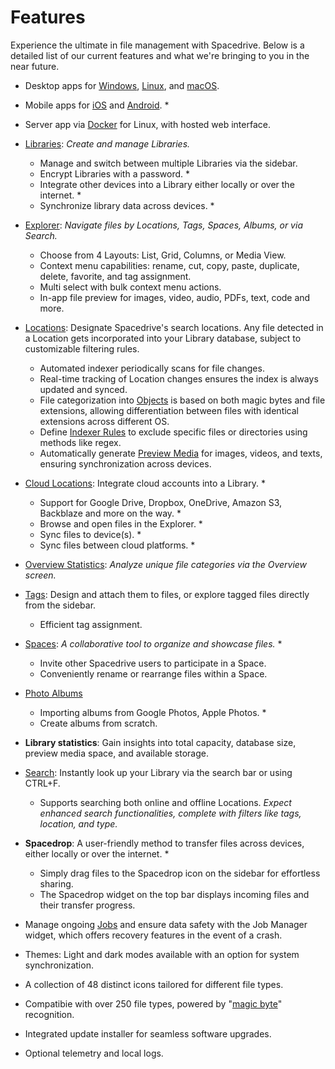 # Features

Experience the ultimate in file management with Spacedrive. Below is a detailed list of our current features and what we're bringing to you in the near future.

<Notice
	type="info"
	text="Features marked with an asterisk (*) are in development and will be available soon."
/>

- Desktop apps for [Windows](), [Linux](), and [macOS]().
- Mobile apps for [iOS]() and [Android](). \*
- Server app via [Docker]() for Linux, with hosted web interface.

- [Libraries](../../developers/architecture/libraries): _Create and manage Libraries._

  - Manage and switch between multiple Libraries via the sidebar.
  - Encrypt Libraries with a password. \*
  - Integrate other devices into a Library either locally or over the internet. \*
  - Synchronize library data across devices. \*

- [Explorer](../../developers/architecture/explorer): _Navigate files by Locations, Tags, Spaces, Albums, or via Search._

  - Choose from 4 Layouts: List, Grid, Columns, or Media View.
  - Context menu capabilities: rename, cut, copy, paste, duplicate, delete, favorite, and tag assignment.
  - Multi select with bulk context menu actions.
  - In-app file preview for images, video, audio, PDFs, text, code and more.

- [Locations](../../developers/architecture/locations): Designate Spacedrive's search locations. Any file detected in a Location gets incorporated into your Library database, subject to customizable filtering rules.

  - Automated indexer periodically scans for file changes.
  - Real-time tracking of Location changes ensures the index is always updated and synced.
  - File categorization into [Objects]() is based on both magic bytes and file extensions, allowing differentiation between files with identical extensions across different OS.
  - Define [Indexer Rules]() to exclude specific files or directories using methods like regex.
  - Automatically generate [Preview Media](../../developers/architecture/preview-media) for images, videos, and texts, ensuring synchronization across devices.

- [Cloud Locations](../../developers/architecture/nodes): Integrate cloud accounts into a Library. \*

  - Support for Google Drive, Dropbox, OneDrive, Amazon S3, Backblaze and more on the way. \*
  - Browse and open files in the Explorer. \*
  - Sync files to device(s). \*
  - Sync files between cloud platforms. \*

- [Overview Statistics](): _Analyze unique file categories via the Overview screen._

- [Tags](../../developers/architecture/tags): Design and attach them to files, or explore tagged files directly from the sidebar.

  - Efficient tag assignment.

- [Spaces](../../developers/architecture/spaces): _A collaborative tool to organize and showcase files._ \*

  - Invite other Spacedrive users to participate in a Space.
  - Conveniently rename or rearrange files within a Space.

- [Photo Albums](../../developers/architecture/albums)

  - Importing albums from Google Photos, Apple Photos. \*
  - Create albums from scratch.

- **Library statistics**: Gain insights into total capacity, database size, preview media space, and available storage.

- [Search](../../developers/architecture/search): Instantly look up your Library via the search bar or using CTRL+F.

  - Supports searching both online and offline Locations.
    _Expect enhanced search functionalities, complete with filters like tags, location, and type._

- **Spacedrop**: A user-friendly method to transfer files across devices, either locally or over the internet. \*

  - Simply drag files to the Spacedrop icon on the sidebar for effortless sharing.
  - The Spacedrop widget on the top bar displays incoming files and their transfer progress.

- Manage ongoing [Jobs](../../developers/architecture/jobs) and ensure data safety with the Job Manager widget, which offers recovery features in the event of a crash.

- Themes: Light and dark modes available with an option for system synchronization.

- A collection of 48 distinct icons tailored for different file types.

- Compatibie with over 250 file types, powered by "[magic byte](https://en.wikipedia.org/wiki/List_of_file_signatures)" recognition.

- Integrated update installer for seamless software upgrades.

- Optional telemetry and local logs.
